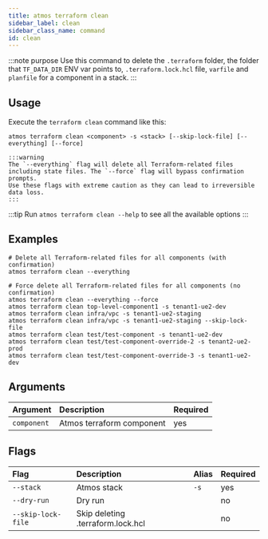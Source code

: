 ```yaml
---
title: atmos terraform clean
sidebar_label: clean
sidebar_class_name: command
id: clean
---
```


:::note purpose
Use this command to delete the `.terraform` folder, the folder that `TF_DATA_DIR` ENV var points to, `.terraform.lock.hcl` file, `varfile`
and `planfile` for a
component in a stack.
:::

<Screengrab title="atmos terraform clean --help" slug="atmos-terraform-clean--help" />

## Usage

Execute the `terraform clean` command like this:

```shell
atmos terraform clean <component> -s <stack> [--skip-lock-file] [--everything] [--force]

:::warning
The `--everything` flag will delete all Terraform-related files including state files. The `--force` flag will bypass confirmation prompts.
Use these flags with extreme caution as they can lead to irreversible data loss.
:::
```

:::tip
Run `atmos terraform clean --help` to see all the available options
:::

## Examples

```shell
# Delete all Terraform-related files for all components (with confirmation)
atmos terraform clean --everything

# Force delete all Terraform-related files for all components (no confirmation)
atmos terraform clean --everything --force
atmos terraform clean top-level-component1 -s tenant1-ue2-dev
atmos terraform clean infra/vpc -s tenant1-ue2-staging
atmos terraform clean infra/vpc -s tenant1-ue2-staging --skip-lock-file
atmos terraform clean test/test-component -s tenant1-ue2-dev
atmos terraform clean test/test-component-override-2 -s tenant2-ue2-prod
atmos terraform clean test/test-component-override-3 -s tenant1-ue2-dev
```

## Arguments

| Argument    | Description               | Required |
| :---------- | :------------------------ | :------- |
| `component` | Atmos terraform component | yes      |

## Flags

| Flag               | Description                       | Alias | Required |
| :----------------- | :-------------------------------- | :---- | :------- |
| `--stack`          | Atmos stack                       | `-s`  | yes      |
| `--dry-run`        | Dry run                           |       | no       |
| `--skip-lock-file` | Skip deleting .terraform.lock.hcl |       | no       |
